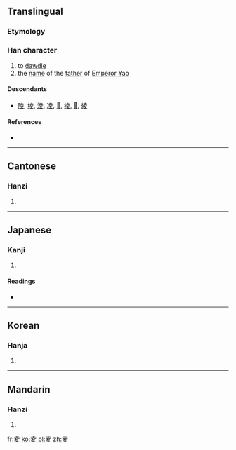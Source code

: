 ==Translingual==

===Etymology===
{{Han compound|𡴆|夊|c1=p|c2=s|t2=walk|ls=psc}}

===Han character===
{{Han char|rn=35|rad=夊|as=05|sn=8|four=4040<sub>7</sub>|canj=土金竹水 (GCHE)|ids=⿱⿱[[土]][[八]][[夂]]}}

# to [[dawdle]]
# the [[name]] of the [[father]] of [[w:Emperor Yao|Emperor Yao]]

====Descendants====
* [[陵]], [[棱]], [[淩]], [[凌]], [[𩜁]], [[掕]], [[𡕮]], [[綾]]

====References====
* {{Han ref|kx=0245.050|dkj=05714|dj=0485.230|hdz=20869.010|uh=590C|ud=22796|bh=CC42|bd=52290}}

----

==Cantonese==

===Hanzi===
{{yue-hanzi|jyut=|y=ling4}}

# {{defn|lang=yue|sort=夊05}}

----

==Japanese==

===Kanji===
{{ja-kanji|grade=|rs=夊05}}

# {{defn|lang=ja|sort=夊05}}

====Readings====
* {{ja-readings|on=[[りょう]] (ryō)|kun=[[しのぐ]] (shinogu), [[すたれる]] (sutareru)}}

----

==Korean==

===Hanja===
{{ko-hanja|hangeul=릉>능|eumhun=|rv=reung>neung|mr=rŭng>nŭng|y=lung>nung}}

# {{defn|lang=ko|sort=夊05}}

----

==Mandarin==

===Hanzi===
{{cmn-hanzi|pin=[[líng]] ([[ling2]])|wg=ling<sup>2</sup>}}

# {{defn|lang=cmn|sort=夊05}}

[[fr:夌]]
[[ko:夌]]
[[pl:夌]]
[[zh:夌]]